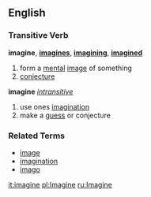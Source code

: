 ==English==
===Transitive Verb===
'''imagine''', '''[[imagines]]''', '''[[imagining]]''', '''[[imagined]]'''

#form a [[mental]] [[image]] of something
#[[conjecture]]
'''imagine''' ''[[intransitive]]''
#use ones [[imagination]]
#make a [[guess]] or conjecture

===Related Terms===
*[[image]]
*[[imagination]]
*[[imago]]

[[it:imagine]]
[[pl:Imagine]]
[[ru:Imagine]]